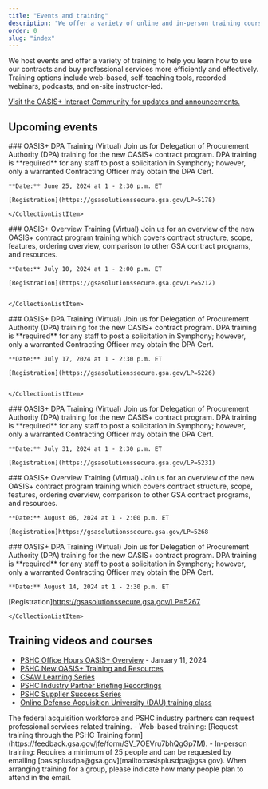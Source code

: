 ```yaml
---
title: "Events and training"
description: "We offer a variety of online and in-person training courses to help you learn how to use OASIS+ contracts and buy professional services."
order: 0
slug: "index"
---
```


We host events and offer a variety of training to help you learn how to use our contracts and buy professional services more efficiently and effectively. Training options include web-based, self-teaching tools, recorded webinars, podcasts, and on-site instructor-led.

[Visit the OASIS+ Interact Community for updates and announcements.](https://buy.gsa.gov/interact/community/196/activity-feed)
##  Upcoming events 
<CollectionList>
    <CollectionListItem calendar_month="JUNE" calendar_day="25">
    ### OASIS+ DPA Training (Virtual)
    Join us for Delegation of Procurement Authority (DPA) training for the new OASIS+ contract program. DPA training is **required** for any staff to post a solicitation in Symphony; however, only a warranted Contracting Officer may obtain the DPA Cert.
    
    **Date:** June 25, 2024 at 1 - 2:30 p.m. ET

    [Registration](https://gsasolutionssecure.gsa.gov/LP=5178)

    </CollectionListItem>
</CollectionList>
<CollectionList>
    <CollectionListItem calendar_month="JULY" calendar_day="10">
    ### OASIS+ Overview Training (Virtual)
    Join us for an overview of the new OASIS+ contract program training which covers contract structure, scope, features, ordering overview, comparison to other GSA contract programs, and resources.
    
    **Date:** July 10, 2024 at 1 - 2:00 p.m. ET

    [Registration](https://gsasolutionssecure.gsa.gov/LP=5212)


    </CollectionListItem>
</CollectionList>
<CollectionList>
    <CollectionListItem calendar_month="JULY" calendar_day="17">
    ### OASIS+ DPA Training (Virtual)
    Join us for Delegation of Procurement Authority (DPA) training for the new OASIS+ contract program. DPA training is **required** for any staff to post a solicitation in Symphony; however, only a warranted Contracting Officer may obtain the DPA Cert.
    
    **Date:** July 17, 2024 at 1 - 2:30 p.m. ET

    [Registration](https://gsasolutionssecure.gsa.gov/LP=5226)


    </CollectionListItem>
</CollectionList>
<CollectionList>
    <CollectionListItem calendar_month="JULY" calendar_day="31">
    ### OASIS+ DPA Training (Virtual)
    Join us for Delegation of Procurement Authority (DPA) training for the new OASIS+ contract program. DPA training is **required** for any staff to post a solicitation in Symphony; however, only a warranted Contracting Officer may obtain the DPA Cert.
    
    **Date:** July 31, 2024 at 1 - 2:30 p.m. ET

    [Registration](https://gsasolutionssecure.gsa.gov/LP=5231)


 </CollectionListItem>
</CollectionList>
<CollectionList>
    <CollectionListItem calendar_month="AUGUST" calendar_day="06">
    ### OASIS+ Overview Training (Virtual)
    Join us for an overview of the new OASIS+ contract program training which covers contract structure, scope, features, ordering overview, comparison to other GSA contract programs, and resources.
    
    **Date:** August 06, 2024 at 1 - 2:00 p.m. ET

    [Registration]https://gsasolutionssecure.gsa.gov/LP=5268


</CollectionListItem>
</CollectionList>
<CollectionList>
    <CollectionListItem calendar_month="AUGUST" calendar_day="14">
    ### OASIS+ DPA Training (Virtual)
    Join us for Delegation of Procurement Authority (DPA) training for the new OASIS+ contract program. DPA training is **required** for any staff to post a solicitation in Symphony; however, only a warranted Contracting Officer may obtain the DPA Cert.
    
    **Date:** August 14, 2024 at 1 - 2:30 p.m. ET

   [Registration]https://gsasolutionssecure.gsa.gov/LP=5267


    </CollectionListItem>
</CollectionList>

## Training videos and courses
- [PSHC Office Hours OASIS+ Overview](https://www.youtube.com/watch?v=1ft9kJBMK8A&list=PLvdwyPgXnxxVQag_kdAHeiKW1zQAs2wJQ&index=25&t=7s) - January 11, 2024
- [PSHC New OASIS+ Training and Resources](https://www.youtube.com/playlist?list=PLvdwyPgXnxxVQag_kdAHeiKW1zQAs2wJQ)
- [CSAW Learning Series](https://www.youtube.com/playlist?list=PLvdwyPgXnxxVslDBK5HYeekr4FY_nr-Pn)
- [PSHC Industry Partner Briefing Recordings](https://www.youtube.com/playlist?list=PLvdwyPgXnxxUIh1e3H272MogI3HrLGzK9)
- [PSHC Supplier Success Series](https://www.youtube.com/playlist?list=PLvdwyPgXnxxVVhrv4zziLpGgkngkZT1Pm)
- [Online Defense Acquisition University (DAU) training class](https://www.dau.edu/courses/wsc-005) 

<SummaryBox header="Need to request a training?">
    The federal acquisition workforce and PSHC industry partners can request professional services related training. 
    - Web-based training: [Request training through the PSHC Training form](https://feedback.gsa.gov/jfe/form/SV_7OEVru7bhQgGp7M).
    - In-person training: Requires a minimum of 25 people and can be requested by emailing [oasisplusdpa@gsa.gov](mailto:oasisplusdpa@gsa.gov). When arranging training for a group, please indicate how many people  plan to attend in the email.
</SummaryBox>
